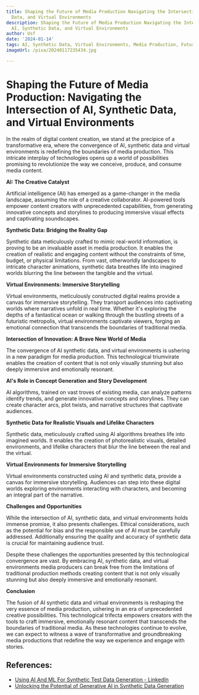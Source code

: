 ```yaml
---
title: Shaping the Future of Media Production Navigating the Intersection of AI, Synthetic
  Data, and Virtual Environments
description: Shaping the Future of Media Production Navigating the Intersection of
  AI, Synthetic Data, and Virtual Environments
author: Usf
date: '2024-01-14'
tags: AI, Synthetic Data, Virtual Environments, Media Production, Future of Media
imageUrl: /pixa/20240117235434.jpg

---
```

# Shaping  the Future of Media Production: Navigating the Intersection of AI, Synthetic Data, and Virtual Environments

In the realm of digital content creation, we stand at the  precipice of a  transformative era,  where  the  convergence of AI, synthetic data and  virtual environments is redefining the boundaries of media production. This intricate interplay of technologies opens up a world of possibilities promising to revolutionize the way we conceive, produce, and consume media content.

**AI:  The Creative Catalyst**

Artificial intelligence (AI) has emerged as a game-changer in the media landscape, assuming the  role of a creative collaborator. AI-powered tools empower content creators with unprecedented capabilities, from generating innovative concepts and storylines to producing immersive visual effects  and captivating soundscapes.

**Synthetic Data: Bridging the Reality Gap**

Synthetic data meticulously crafted  to mimic real-world information, is proving to be an invaluable asset in media production. It enables the creation of realistic and engaging content without the constraints of time, budget, or physical limitations. From vast, otherworldly landscapes  to intricate  character animations, synthetic data breathes life into imagined worlds blurring  the line between the tangible and  the virtual.

**Virtual Environments: Immersive Storytelling**

Virtual environments, meticulously constructed digital  realms provide a canvas for immersive storytelling. They transport audiences into captivating worlds where narratives unfold in real time. Whether it's exploring the  depths of a fantastical  ocean or walking  through the bustling  streets of  a futuristic metropolis, virtual environments captivate viewers,  forging an emotional connection that transcends the boundaries of traditional media.

**Intersection of Innovation: A Brave New World of Media**

The convergence of AI synthetic data, and virtual environments is ushering in a new paradigm for media  production. This technological triumvirate  enables the creation  of  content that is not only visually stunning but also deeply  immersive and emotionally resonant.

**AI's Role in Concept Generation and Story  Development**

AI algorithms, trained on vast troves of existing media, can analyze patterns identify trends, and generate innovative concepts and storylines. They can create character arcs,  plot twists, and narrative structures that captivate audiences.

**Synthetic Data for Realistic Visuals and Lifelike Characters**

Synthetic  data,  meticulously crafted using AI algorithms breathes life into imagined worlds. It enables the  creation of photorealistic visuals, detailed environments, and  lifelike characters  that blur the line between the real and  the virtual.

**Virtual Environments for  Immersive Storytelling**

Virtual environments constructed using  AI and synthetic data, provide  a canvas for immersive storytelling.  Audiences can step into these digital worlds exploring environments  interacting with characters, and  becoming  an integral part of the narrative.

**Challenges and Opportunities**

While the intersection of AI, synthetic data, and virtual  environments holds  immense promise, it also presents  challenges. Ethical considerations, such as the potential for bias and the responsible use of AI must  be carefully addressed. Additionally ensuring the quality and accuracy of  synthetic data is crucial for maintaining audience trust.

Despite these challenges the  opportunities presented by this technological convergence are  vast. By embracing AI, synthetic data, and virtual environments media producers can break free from the limitations of  traditional production methods creating content that  is not  only  visually stunning but also deeply immersive and emotionally resonant.

**Conclusion**

The fusion of AI synthetic data and virtual environments is reshaping the very essence of media production, ushering in  an  era of unprecedented creative possibilities. This technological trifecta empowers creators with the tools to craft immersive, emotionally resonant content that  transcends the boundaries of traditional media. As these technologies continue to evolve, we can expect to witness a  wave of transformative and groundbreaking media productions that redefine the way we experience and engage with stories.

## References:
- [Using AI And ML For Synthetic Test Data Generation - LinkedIn](https://www.linkedin.com/pulse/using-ai-ml-synthetic-test-data-generation-aaron-francesconi-m4b3e)
- [Unlocking the Potential of Generative AI in Synthetic Data Generation](https://saxon.ai/blogs/unlocking-the-potential-of-generative-ai-in-synthetic-data-generation/)
